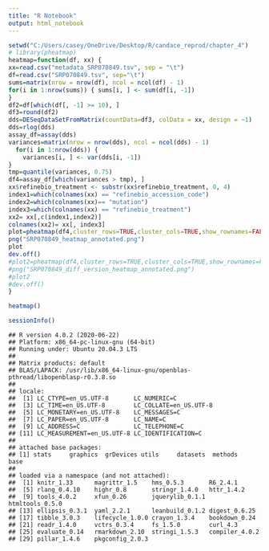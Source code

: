 ---
title: "R Notebook"
output: html_notebook
---

```{r}
setwd("C:/Users/casey/OneDrive/Desktop/R/candace_reprod/chapter_4")
# library(pheatmap)
heatmap=function(df, xx) {
xx=read.csv("metadata_SRP070849.tsv", sep = "\t")
df=read.csv("SRP070849.tsv", sep="\t")
sums=matrix(nrow = nrow(df), ncol = ncol(df) - 1)
for(i in 1:nrow(sums)) { sums[i, ] <- sum(df[i, -1])
}
df2=df[which(df[, -1] >= 10), ]
df3=round(df2)
dds=DESeqDataSetFromMatrix(countData=df3, colData = xx, design = ~1)
dds=rlog(dds)
assay_df=assay(dds)
variances=matrix(nrow = nrow(dds), ncol = ncol(dds) - 1)
  for(i in 1:nrow(dds)) {
    variances[i, ] <- var(dds[i, -1])
}
tmp=quantile(variances, 0.75)
df4=assay_df[which(variances > tmp), ]
xx$refinebio_treatment <- substr(xx$refinebio_treatment, 0, 4)
index1=which(colnames(xx) == "refinebio_accession_code")
index2=which(colnames(xx)== "mutation")
index3=which(colnames(xx) == "refinebio_treatment")
xx2= xx[,c(index1,index2)]
colnames(xx2)= xx[, index3]
plot=pheatmap(df4,cluster_rows=TRUE,cluster_cols=TRUE,show_rownames=FALSE,annotation_col=xx2, main = "Annotated Heatmap", colorRampPalette(c("deepskyblue","black","yellow"))(25),scale = "row")
png("SRP070849_heatmap_annotated.png")
plot
dev.off()
#plot2=pheatmap(df4,cluster_rows=TRUE,cluster_cols=TRUE,show_rownames=FALSE,annotation_col=xx2, main = "Annotated Heatmap")
#png("SRP070849_diff_version_heatmap_annotated.png")
#plot2
#dev.off()
}

heatmap()
```


```r
sessionInfo()
```

```
## R version 4.0.2 (2020-06-22)
## Platform: x86_64-pc-linux-gnu (64-bit)
## Running under: Ubuntu 20.04.3 LTS
## 
## Matrix products: default
## BLAS/LAPACK: /usr/lib/x86_64-linux-gnu/openblas-pthread/libopenblasp-r0.3.8.so
## 
## locale:
##  [1] LC_CTYPE=en_US.UTF-8       LC_NUMERIC=C              
##  [3] LC_TIME=en_US.UTF-8        LC_COLLATE=en_US.UTF-8    
##  [5] LC_MONETARY=en_US.UTF-8    LC_MESSAGES=C             
##  [7] LC_PAPER=en_US.UTF-8       LC_NAME=C                 
##  [9] LC_ADDRESS=C               LC_TELEPHONE=C            
## [11] LC_MEASUREMENT=en_US.UTF-8 LC_IDENTIFICATION=C       
## 
## attached base packages:
## [1] stats     graphics  grDevices utils     datasets  methods   base     
## 
## loaded via a namespace (and not attached):
##  [1] knitr_1.33      magrittr_1.5    hms_0.5.3       R6_2.4.1       
##  [5] rlang_0.4.10    highr_0.8       stringr_1.4.0   httr_1.4.2     
##  [9] tools_4.0.2     xfun_0.26       jquerylib_0.1.1 htmltools_0.5.0
## [13] ellipsis_0.3.1  yaml_2.2.1      leanbuild_0.1.2 digest_0.6.25  
## [17] tibble_3.0.3    lifecycle_1.0.0 crayon_1.3.4    bookdown_0.24  
## [21] readr_1.4.0     vctrs_0.3.4     fs_1.5.0        curl_4.3       
## [25] evaluate_0.14   rmarkdown_2.10  stringi_1.5.3   compiler_4.0.2 
## [29] pillar_1.4.6    pkgconfig_2.0.3
```
